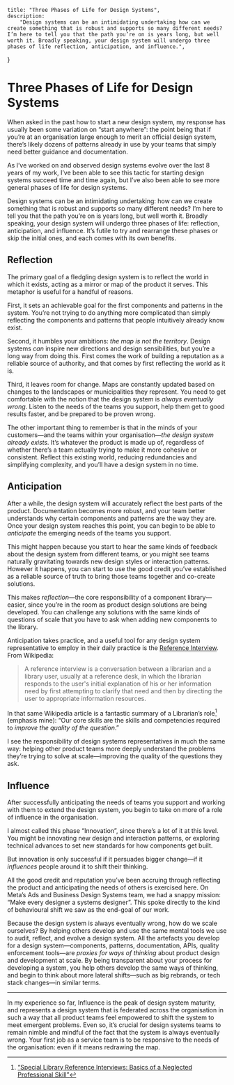     title: "Three Phases of Life for Design Systems",
    description:
        "Design systems can be an intimidating undertaking how can we create something that is robust and supports so many different needs? I’m here to tell you that the path you’re on is years long, but well worth it. Broadly speaking, your design system will undergo three phases of life reflection, anticipation, and influence.",
}

# Three Phases of Life for Design Systems

When asked in the past how to start a new design system, my response has usually
been some variation on “start anywhere”: the point being that if you’re at an
organisation large enough to merit an official design system, there’s likely
dozens of patterns already in use by your teams that simply need better guidance
and documentation.

As I’ve worked on and observed design systems evolve over the last 8 years of my
work, I’ve been able to see this tactic for starting design systems succeed time
and time again, but I’ve also been able to see more general phases of life for
design systems.

Design systems can be an intimidating undertaking: how can we create something
that is robust and supports so many different needs? I’m here to tell you that
the path you’re on is years long, but well worth it. Broadly speaking, your
design system will undergo three phases of life: reflection, anticipation, and
influence. It’s futile to try and rearrange these phases or skip the initial
ones, and each comes with its own benefits.

## Reflection

The primary goal of a fledgling design system is to reflect the world in which
it exists, acting as a mirror or map of the product it serves. This metaphor is
useful for a handful of reasons.

First, it sets an achievable goal for the first components and patterns in the
system. You’re not trying to do anything more complicated than simply reflecting
the components and patterns that people intuitively already know exist.

Second, it humbles your ambitions: _the map is not the territory_. Design
systems _can_ inspire new directions and design sensibilities, but you’re a long
way from doing this. First comes the work of building a reputation as a reliable
source of authority, and that comes by first reflecting the world as it is.

Third, it leaves room for change. Maps are constantly updated based on changes
to the landscapes or municipalities they represent. You need to get comfortable
with the notion that the design system is _always eventually wrong_. Listen to
the needs of the teams you support, help them get to good results faster, and be
prepared to be proven wrong.

The other important thing to remember is that in the minds of your customers—and
the teams within your organisation—_the design system already exists._ It’s
whatever the product is made up of, regardless of whether there’s a team
actually trying to make it more cohesive or consistent. Reflect this existing
world, reducing redundancies and simplifying complexity, and you’ll have a
design system in no time.

## Anticipation

After a while, the design system will accurately reflect the best parts of the
product. Documentation becomes more robust, and your team better understands why
certain components and patterns are the way they are. Once your design system
reaches this point, you can begin to be able to _anticipate_ the emerging needs
of the teams you support.

This might happen because you start to hear the same kinds of feedback about the
design system from different teams, or you might see teams naturally gravitating
towards new design styles or interaction patterns. However it happens, you can
start to use the good credit you’ve established as a reliable source of truth to
bring those teams together and co-create solutions.

This makes _reflection_—the core responsibility of a component library—easier,
since you’re in the room as product design solutions are being developed. You
can challenge any solutions with the same kinds of questions of scale that you
have to ask when adding new components to the library.

Anticipation takes practice, and a useful tool for any design system
representative to employ in their daily practice is the
[Reference Interview](https://en.wikipedia.org/wiki/Reference_interview). From
Wikipedia:

> A reference interview is a conversation between a librarian and a library
> user, usually at a reference desk, in which the librarian responds to the
> user's initial explanation of his or her information need by first attempting
> to clarify that need and then by directing the user to appropriate information
> resources.

In that same Wikipedia article is a fantastic summary of a Librarian’s role[^1]
(emphasis mine): “Our core skills are the skills and competencies required to
_improve the quality of the question_.”

I see the responsibility of design systems representatives in much the same way:
helping other product teams more deeply understand the problems they’re trying
to solve at scale—improving the quality of the questions they ask.

## Influence

After successfully anticipating the needs of teams you support and working with
them to extend the design system, you begin to take on more of a role of
influence in the organisation.

I almost called this phase “Innovation”, since there’s a lot of it at this
level. You might be innovating new design and interaction patterns, or exploring
technical advances to set new standards for how components get built.

But innovation is only successful if it persuades bigger change—if it
_influences_ people around it to shift their thinking.

All the good credit and reputation you’ve been accruing through reflecting the
product and anticipating the needs of others is exercised here. On Meta’s Ads
and Business Design Systems team, we had a snappy mission: “Make every designer
a systems designer”. This spoke directly to the kind of behavioural shift we saw
as the end-goal of our work.

Because the design system is always eventually wrong, how do we scale ourselves?
By helping others develop and use the same mental tools we use to audit,
reflect, and evolve a design system. All the artefacts you develop for a design
system—components, patterns, documentation, APIs, quality enforcement tools—are
_proxies for ways of thinking_ about product design and development at scale. By
being transparent about your process for developing a system, you help others
develop the same ways of thinking, and begin to think about more lateral
shifts—such as big rebrands, or tech stack changes—in similar terms.

---

In my experience so far, Influence is the peak of design system maturity, and
represents a design system that is federated across the organisation in such a
way that all product teams feel empowered to shift the system to meet emergent
problems. Even so, it’s crucial for design systems teams to remain nimble and
mindful of the fact that the system is always eventually wrong. Your first job
as a service team is to be responsive to the needs of the organisation: even if
it means redrawing the map.

[^1]:
    [“Special Library Reference Interviews: Basics of a Neglected Professional Skill”](https://lucidea.com/blog/special-library-reference-interviews-basics-of-a-neglected-professional-skill/)
